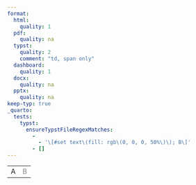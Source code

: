 ```yaml
---
format:
  html:
    quality: 1
  pdf:
    quality: na
  typst:
    quality: 2
    comment: "td, span only"
  dashboard:
    quality: 1
  docx:
    quality: na
  pptx:
    quality: na
keep-typ: true
_quarto:
  tests:
    typst:
      ensureTypstFileRegexMatches:
        -
          - '\[#set text\(fill: rgb\(0, 0, 0, 50%\)\); B\]'
        - []
---
```


```{=html}
<table>
    <tr><td>A</td><td style="opacity: 50%">B</td></tr>
</table>
```

